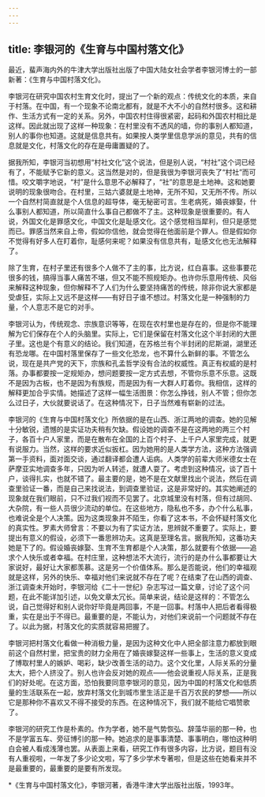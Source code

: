 ```yaml
---
---
---
```

title: 李银河的《生育与中国村落文化》
---

最近，蜚声海内外的牛津大学出版社出版了中国大陆女社会学者李银河博士的一部新著：《生育与中国村落文化》。

李银河在研究中国农村生育文化时，提出了一个新的观点：传统文化的本质，来自于村落。在中国，有一个现象不论南北都有，就是不大不小的自然村很多。这和耕作、生活方式有一定的关系。另外，中国农村住得很紧密，起码和外国农村相比是这样。因此就出现了这样一种现象：在村里没有不透风的墙，你的事别人都知道，别人的事你也知道。这就是信息共有。如果按人类学里信息学派的意见，共有的信息就是文化，村落文化的存在是毋庸置疑的了。

据我所知，李银河当初想用“村社文化”这个说法，但是别人说，“村社”这个词已经有了，不能赋予它新的意义。这当然是对的，但是我很为李银河丧失了“村社”而可惜。咬文嚼字地说，“村”是什么意思不必解释了，“社”的意思是土地神。这和她要说明的现象很吻合。在村里，三姑六婆就是土地神，无所不知，又无所不传。所以一个自然村简直就是个人信息的超导体，毫无秘密可言。生老病死，婚丧嫁娶，什么事别人都知道，所以简直什么事自己都做不了主。这种现象是很重要的。有人说，外国文化是罪感文化，中国文化是耻感文化。这个感觉相当犀利，但只是感觉而已。罪感当然来自上帝，假如你信他，就会觉得在他面前是个罪人。但是假如你不觉得有好多人在盯着你，耻感何来呢？如果没有信息共有，耻感文化也无法解释了。

除了生育，在村子里还有很多个人做不了主的事，比方说，红白喜事。这些事要花很多的钱，搞得当事人痛苦不堪，但又不能不照规矩办。也许你乐意用传统、风俗来解释这种现象，但你解释不了人们为什么要坚持痛苦的传统，除非你说大家都是受虐狂，实际上又远不是这样——有好日子谁不想过。村落文化是一种强制的力量，个人意志不是它的对手。

李银河认为，传统观念、宗族意识等等，在现在农村里也是存在的，但是你不能理解为它们保存在个人的头脑里。实际上，它们是保留在村落文化这个半封闭的大匣子里。这也是个有意义的结论。我们知道，在苏格兰有个半封闭的尼斯湖，湖里还有恐龙哪。在中国村落里保存了一些文化恐龙，也不算什么新鲜的事。不管怎么说，现在是共产党的天下，宗族和孔孟哲学没有合法的权威性。真正有权威的是村落。办事都要按一定规矩办，想问题要按一定方式去想，不管你乐意不乐意。这既不是因为古板，也不是因为有族规，而是因为有一大群人盯着你。我相信，这样的解释更加合乎实情。她描述了这样一幅生活图景：你怎么挣钱，别人不管；但你怎么过日子，大伙就要说话了。在这种情况下，日子当然难有崭新的过法。

李银河的《生育与中国村落文化》所依据的是在山西、浙江两地的调查。她的见解十分敏锐，遗憾的是实证功夫稍有欠缺。假设她的调查不是在这两地的两三个村子，各百十户人家里，而是在散布在全国的上百个村子、上千户人家里完成，就更有说服力。当然，这样的要求近似扳杠。因为她用的是人类学方法，这种方法强调第一手资料，面对面交谈，通过翻译都会遭人诟病。人类学的前辈大师米德女士在萨摩亚实地调查多年，只因为听人转述，就遭人耍了。考虑到这种情况，谈了百十户，谈得扎实，也就不错了。最主要的是，她不是在文献里找出个说法，然后在调查里验证一番，而是自己来找说法，到调查里验证，这是非常好的。其实她阐述的现象就在我们眼前，只不过我们视而不见罢了。北京城里没有村落，但有过胡同、大杂院，有一些人员很少流动的单位。在这些地方，隐私也不多，办个什么私事，也难说全是个人决策。因为这类现象并不陌生，你看了这本书，不会怀疑村落文化的真实性。罗素大师曾言：不要以为有了实证方法，思辨就不重要了。实际上，要提出有意义的假设，必须下一番思辨功夫。这真是至理名言。据我所知，这番功夫她是下了的。假设婚丧嫁娶、生育不生育都是个人决策，那么就要有个依据——追求个人快乐或者幸福。在村庄里，这种想法不大流行，流行的是办什么事都要让大家说好，最好让大家都羡慕。这是另一个价值体系。那么是否能说，他们的幸福观就是这样，另外的快乐、幸福对他们来说就不存在了呢？在结束了在山西的调查、浙江调查未开始时，李银河给《二十一世纪》杂志写过一篇文章，讨论了这个问题，在此不能详加引述，以免文章太冗长。简单来说，结论是这样的：不管怎么说，自己觉得好和别人说你好毕竟是两回事，不是一回事。村落中人把后者看得极重，实在是出于不得已。最重要的是，不能认为，对他们来说前一个问题就不存在了。以此为据，村落文化的实质就容易把握了。

李银河把村落文化看做一种消极力量，是因为这种文化中人把全部注意力都放到眼前这个自然村里，把宝贵的财力全用在了婚丧嫁娶这样一些事上，生活的意义变成了博取村里人的嫉妒、喝彩，缺少改善生活的动力。这个文化里，人际关系的分量太大，把个人挤没了。别人也许会反对她的观点——他会说重视人际关系，正是我们的好处呢。在这方面，恐怕我要同意李银河的意见，因为中国的村落文化和低质量的生活联系在一起，放弃村落文化到城市里生活正是千百万农民的梦想——所以它是那种你不喜欢又不得不接受的东西。在这种情况下，我们就不能给它唱赞歌了。

李银河的研究工作是朴素的。作为学者，她不是气势恢弘、辞藻华丽的那一种，也不是学富五车、旁征博引的那一种。她追求的是事事清楚、事事明白，哪怕这种明白会被人看成浅薄也罢。从表面上来看，研究工作有很多内容，比方说，题目有没有人重视啦，一年发了多少论文啦，写了多少学术专著啦，但是这些在她看来并不是最重要的，最重要的是要有所发现。

*《生育与中国村落文化》，李银河著，香港牛津大学出版社出版，1993年。